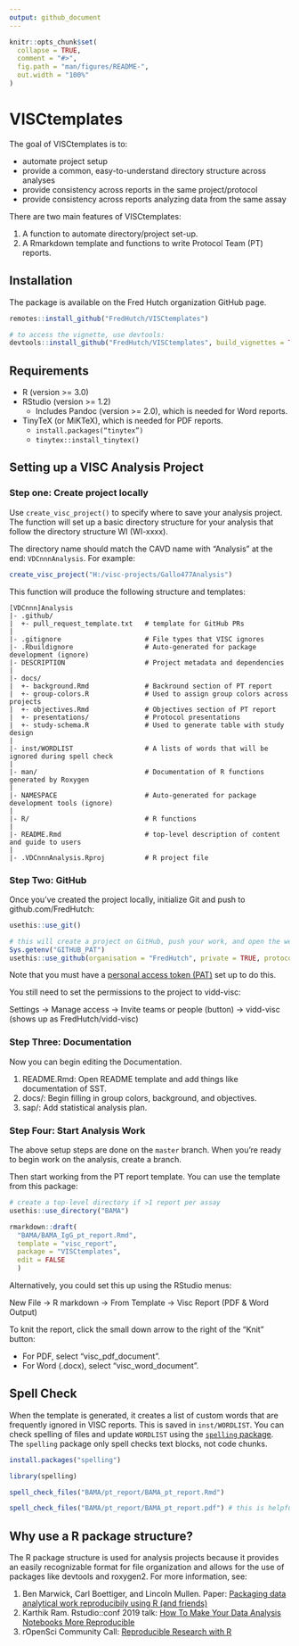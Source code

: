 ```yaml
---
output: github_document
---
```


<!-- README.md is generated from README.Rmd. Please edit that file -->

```r
knitr::opts_chunk$set(
  collapse = TRUE,
  comment = "#>",
  fig.path = "man/figures/README-",
  out.width = "100%"
)
```

# VISCtemplates

The goal of VISCtemplates is to: 

* automate project setup
* provide a common, easy-to-understand directory structure across analyses 
* provide consistency across reports in the same project/protocol
* provide consistency across reports analyzing data from the same assay

There are two main features of VISCtemplates:

1. A function to automate directory/project set-up.
2. A Rmarkdown template and functions to write Protocol Team (PT) reports.

## Installation

The package is available on the Fred Hutch organization GitHub page.

```r
remotes::install_github("FredHutch/VISCtemplates")

# to access the vignette, use devtools:
devtools::install_github("FredHutch/VISCtemplates", build_vignettes = TRUE)
```

## Requirements

* R (version >= 3.0)
* RStudio (version >= 1.2)
    + Includes Pandoc (version >= 2.0), which is needed for Word reports.
* TinyTeX (or MiKTeX), which is needed for PDF reports.
    + `install.packages(“tinytex”)`
    + `tinytex::install_tinytex()`

## Setting up a VISC Analysis Project

### Step one: Create project locally

Use `create_visc_project()` to specify where to save your analysis project. The function will set up a basic directory structure for your analysis that follow the directory structure WI (WI-xxxx).

The directory name should match the CAVD name with "Analysis" at the end: `VDCnnnAnalysis`. For example:

```r
create_visc_project("H:/visc-projects/Gallo477Analysis")
```

This function will produce the following structure and templates:
```
[VDCnnn]Analysis
|- .github/
|  +- pull_request_template.txt   # template for GitHub PRs
|
|- .gitignore                     # File types that VISC ignores
|- .Rbuildignore                  # Auto-generated for package development (ignore)
|- DESCRIPTION                    # Project metadata and dependencies 
|
|- docs/
|  +- background.Rmd              # Backround section of PT report
|  +- group-colors.R              # Used to assign group colors across projects
|  +- objectives.Rmd              # Objectives section of PT report
|  +- presentations/              # Protocol presentations
|  +- study-schema.R              # Used to generate table with study design
|
|- inst/WORDLIST                  # A lists of words that will be ignored during spell check
|
|- man/                           # Documentation of R functions generated by Roxygen
|
|- NAMESPACE                      # Auto-generated for package development tools (ignore)
|
|- R/                             # R functions
|
|- README.Rmd                     # top-level description of content and guide to users
|
|- .VDCnnnAnalysis.Rproj          # R project file
```

### Step Two: GitHub

Once you've created the project locally, initialize Git and push to github.com/FredHutch:

```r
usethis::use_git()

# this will create a project on GitHub, push your work, and open the webpage!
Sys.getenv("GITHUB_PAT")
usethis::use_github(organisation = "FredHutch", private = TRUE, protocol = "https")
```

Note that you must have a [personal access token (PAT)](https://happygitwithr.com/github-pat.html) set up to do this.

You still need to set the permissions to the project to vidd-visc:

Settings &rarr; Manage access &rarr; Invite teams or people (button) &rarr; vidd-visc (shows up as FredHutch/vidd-visc)

### Step Three: Documentation

Now you can begin editing the Documentation. 

1. README.Rmd: Open README template and add things like documentation of SST.
2. docs/: Begin filling in group colors, background, and objectives.
3. sap/: Add statistical analysis plan.

### Step Four: Start Analysis Work

The above setup steps are done on the `master` branch. When you're ready to begin work on the analysis, create a branch. 

Then start working from the PT report template. You can use the template from this package:

```r
# create a top-level directory if >1 report per assay
usethis::use_directory("BAMA")

rmarkdown::draft(
  "BAMA/BAMA_IgG_pt_report.Rmd", 
  template = "visc_report", 
  package = "VISCtemplates", 
  edit = FALSE
  )
```

Alternatively, you could set this up using the RStudio menus:

New File &rarr; R markdown &rarr; From Template &rarr; Visc Report (PDF & Word Output)

To knit the report, click the small down arrow to the right of the "Knit" button:

* For PDF, select "visc_pdf_document".
* For Word (.docx), select "visc_word_document".

## Spell Check

When the template is generated, it creates a list of custom words that are frequently ignored in VISC reports. This is saved in `inst/WORDLIST`. You can check spelling of files and update `WORDLIST` using the [`spelling` package](https://docs.ropensci.org/spelling/). The `spelling` package only spell checks text blocks, not code chunks.

```r
install.packages("spelling")

library(spelling)

spell_check_files("BAMA/pt_report/BAMA_pt_report.Rmd")

spell_check_files("BAMA/pt_report/BAMA_pt_report.pdf") # this is helpful for spell checking captions
```

## Why use a R package structure?

The R package structure is used for analysis projects because it provides an easily recognizable format for file organization and allows for the use of packages like devtools and roxygen2. For more information, see:

1. Ben Marwick, Carl Boettiger, and Lincoln Mullen. Paper: [Packaging data analytical work reproducibily using R (and friends)](https://peerj.com/preprints/3192/)
2. Karthik Ram. Rstudio::conf 2019 talk: [How To Make Your Data Analysis Notebooks More Reproducible](https://github.com/karthik/rstudio2019)
3. rOpenSci Community Call: [Reproducible Research with R](https://ropensci.org/commcalls/2019-07-30/)
